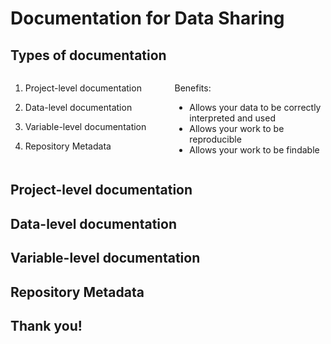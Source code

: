 # Documentation for Data Sharing {.background-secondary}


## Types of documentation

::: columns
::: {.column width="50%"}

1. Project-level documentation

2. Data-level documentation

3. Variable-level documentation

4. Repository Metadata

:::

::: {.column width="50%"}

Benefits:

- Allows your data to be correctly interpreted and used
- Allows your work to be reproducible
- Allows your work to be findable

:::
:::

## Project-level documentation

## Data-level documentation

## Variable-level documentation

## Repository Metadata


## Thank you!


